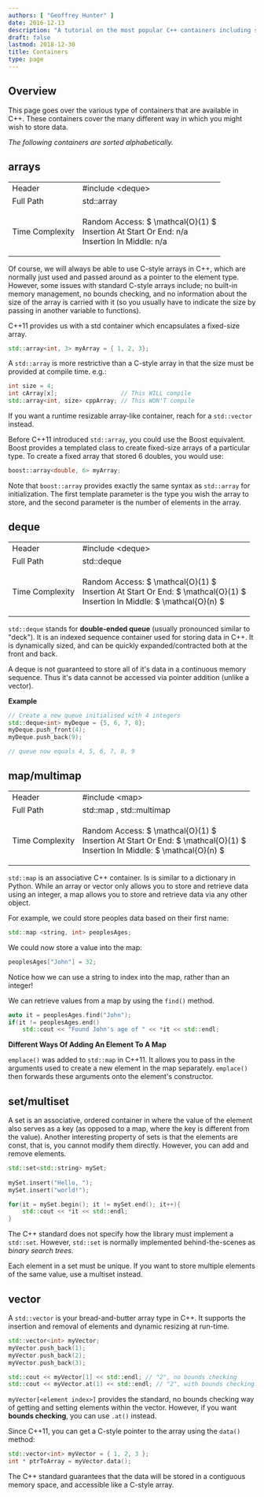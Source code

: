 ```yaml
---
authors: [ "Geoffrey Hunter" ]
date: 2016-12-13
description: "A tutorial on the most popular C++ containers including std::array, std::vector, std::map, std::deque, std::set and more."
draft: false
lastmod: 2018-12-30
title: Containers
type: page
---
```


## Overview

This page goes over the various type of containers that are available in C++. These containers cover the many different way in which you might wish to store data.

_The following containers are sorted alphabetically._

## arrays

<table >
<tbody >
<tr>
    <td>Header</td>
    <td>#include &lt;deque&gt;</td>
</tr>
<tr>
    <td>Full Path</td>
    <td>std::array</td>
</tr>
<tr>
<td>Time Complexity</td>
<td>

Random Access: $ \mathcal{O}(1) $<br/>
Insertion At Start Or End: n/a<br/>
Insertion In Middle: n/a<br/>
</td>
</tr>
</tbody>
</table>

Of course, we will always be able to use C-style arrays in C++, which are normally just used and passed around as a pointer to the element type. However, some issues with standard C-style arrays include; no built-in memory management, no bounds checking, and no information about the size of the array is carried with it (so you usually have to indicate the size by passing in another variable to functions).

C++11 provides us with a std container which encapsulates a fixed-size array.

```c++    
std::array<int, 3> myArray = { 1, 2, 3}; 
```

A `std::array` is more restrictive than a C-style array in that the size must be provided at compile time. e.g.:

```c++    
int size = 4;
int cArray[x];                  // This WILL compile
std::array<int, size> cppArray; // This WON'T compile
```

If you want a runtime resizable array-like container, reach for a `std::vector` instead.

Before C++11 introduced `std::array`, you could use the Boost equivalent. Boost provides a templated class to create fixed-size arrays of a particular type. To create a fixed array that stored 6 doubles, you would use:

```c++    
boost::array<double, 6> myArray;
```

Note that `boost::array` provides exactly the same syntax as `std::array` for initialization. The first template parameter is the type you wish the array to store, and the second parameter is the number of elements in the array.

## deque

<table >
<tbody >
<tr>
    <td>Header</td>
    <td>#include &lt;deque&gt;</td>
</tr>
<tr >
<td >Full Path</td>
<td >std::deque</td>
</tr>
<tr >
<td >Time Complexity</td>
<td>

Random Access: $ \mathcal{O}(1) $<br/>
Insertion At Start Or End: $ \mathcal{O}(1) $<br/>
Insertion In Middle: $ \mathcal{O}(n) $<br/>
</td>
</tr>
</tbody>
</table>

`std::deque` stands for **double-ended queue** (usually pronounced similar to "deck"). It is an indexed sequence container used for storing data in C++. It is dynamically sized, and can be quickly expanded/contracted both at the front and back.

A deque is not guaranteed to store all of it's data in a continuous memory sequence. Thus it's data cannot be accessed via pointer addition (unlike a vector).

**Example**

```c++    
// Create a new queue initialised with 4 integers
std::deque<int> myDeque = {5, 6, 7, 8};
myDeque.push_front(4);
myDeque.push_back(9);

// queue now equals 4, 5, 6, 7, 8, 9
```  

## map/multimap

<table>
    <tbody>
        <tr>
            <td>Header</td>
            <td>#include &lt;map&gt;</td>
        </tr>
        <tr>
            <td>Full Path</td>
            <td>std::map , std::multimap</td>
        </tr>
        <tr>
            <td>Time Complexity</td>
            <td>

Random Access: $ \mathcal{O}(1) $<br/>
Insertion At Start Or End: $ \mathcal{O}(1) $<br/>
Insertion In Middle: $ \mathcal{O}(n) $<br/>
            </td>
        </tr>
    </tbody>
</table>

`std::map` is an associative C++ container. Is is similar to a dictionary in Python. While an array or vector only allows you to store and retrieve data using an integer, a map allows you to store and retrieve data via any other object.

For example, we could store peoples data based on their first name:

```c++    
std::map <string, int> peoplesAges;
```

We could now store a value into the map:

```c++    
peoplesAges["John"] = 32;
```

Notice how we can use a string to index into the map, rather than an integer!

We can retrieve values from a map by using the `find()` method.

```c++    
auto it = peoplesAges.find("John");
if(it != peoplesAges.end()
    std::cout << "Found John's age of " << *it << std::endl;
```

**Different Ways Of Adding An Element To A Map**

`emplace()` was added to `std::map` in C++11. It allows you to pass in the arguments used to create a new element in the map separately. `emplace()` then forwards these arguments onto the element's constructor.

## set/multiset

A set is an associative, ordered container in where the value of the element also serves as a key (as opposed to a map, where the key is different from the value). Another interesting property of sets is that the elements are const, that is, you cannot modify them directly. However, you can add and remove elements.

```c++    
std::set<std::string> mySet;
    
mySet.insert("Hello, ");
mySet.insert("world!");

for(it = mySet.begin(); it != mySet.end(); it++){
    std::cout << *it << std::endl;
}
```

The C++ standard does not specify how the library must implement a `std::set`. However, `std::set` is normally implemented behind-the-scenes as _binary search trees_.

Each element in a set must be unique. If you want to store multiple elements of the same value, use a multiset instead.

## vector

A `std::vector` is your bread-and-butter array type in C++. It supports the insertion and removal of elements and dynamic resizing at run-time.

```c++    
std::vector<int> myVector;
myVector.push_back(1);
myVector.push_back(2);
myVector.push_back(3);

std::cout << myVector[1] << std::endl; // "2", no bounds checking
std::cout << myVector.at(1) << std::endl; // "2", with bounds checking!
```

`myVector[<element index>]` provides the standard, no bounds checking way of getting and setting elements within the vector. However, if you want **bounds checking**, you can use `.at()` instead.

Since C++11, you can get a C-style pointer to the array using the `data()` method:

```c++    
std::vector<int> myVector = { 1, 2, 3 };
int * ptrToArray = myVector.data();
```

The C++ standard guarantees that the data will be stored in a contiguous memory space, and accessible like a C-style array.
